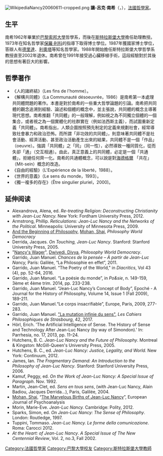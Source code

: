 {{noteTA|G1=People}}
{{BLP unsourced|time=2019-07-11}}
[[File:WikipediaNancy20060611-cropped.png|thumb]]
'''讓-呂克·南希'''（{{lang-fr|Jean-Luc Nancy}}，{{bd|1940年|7月26日|2021年|8月23日|catIdx=N}}），[[法國|法國]][[哲學家|哲學家]]。

==生平==
南希1962年畢業於[[巴黎|巴黎]][[索邦大學|索邦大學]]哲學系，而後在[[斯特拉斯堡大學|斯特拉斯堡大學]]擔任助理教授。1973年在知名哲學家[[保羅·利科|保羅·利科]]的指導下取得博士學位。1987年獲國家博士學位，答辯人有[[德里達|德里達]]、[[利奧塔|利奧塔]]等知名哲學家。1988年開始擔任斯特拉斯堡大學哲學系教授直至2002年退休。南希曾在1991年接受過心臟移植手術，這段經驗對於其後的思想有著巨大的影響。

==哲學著作==
*《人的諸終結》（Les fins de l'homme）。
*《解構共同體》（La Communauté désoeuvrée，1986）是南希第一本處理共同體問題的著作。本書是對於南希的一些重大哲學論題的引論。南希把共同體的觀念追溯到經驗、論述和個體的概念中，並主張說，共同體的概念主導著現代思想。南希推翻「共同體」的一般理解，例如視之為不同獨立個體的一個集合，或者視之為一個實體化的社群實在（例如法西斯主義），而試圖重新定義「共同體」。南希指出，人類企圖按照預先制定的定義來規劃社會，經常導致社會暴力和政治恐怖。而所謂「非功效的共同體」，則意味著共同體不是社會活動、經濟活動、甚至政治活動產生出來的結果，共同體不是一個「作品」（oeuvre）。強調「共同體」之「同」（同一性），必然導致一種同質化，從而失卻「通」（交互相通）。由此，真正意義上的共同體，必定是一個「共通體」，拒絕任何齊一化。南希的共通體概念，可以說是對[[海德格爾|海德格爾]] 「共在」（Mit-sein）概念的改造。
*《自由的經驗》（L'Expérience de la liberté，1988）。
*《世界的意義》（Le sens du monde，1993）。
*《獨一複多的存在》（Être singulier pluriel，2000)。

==延伸阅读==
* Alexandrova, Alena, ed. ''Re-treating Religion: Deconstructing Christianity with Jean-Luc Nancy.'' New York: Fordham University Press, 2012. 
* Armstrong, Phillip. ''Reticulations: Jean-Luc Nancy and the Networks of the Political''. Minneapolis: University of Minnesota Press, 2009.
*[https://www.philosophy-world-democracy.org/and-the-beginning-of-philosophy And the Beginning of Philosophy], [[Shaj_Mohan|Mohan, Shaj]], ''Philosophy World Democracy''  
* Derrida, Jacques. ''On Touching, Jean-Luc Nancy''. Stanford: Stanford University Press, 2005.
*"[https://www.philosophy-world-democracy.org/nancys-wager Nancy's Wager]", [[Divya_Dwivedi|Dwivedi, Divya]], ''Philosophy World Democracy''.
* Garrido, Juan Manuel. ''Chances de la pensée – À partir de Jean-Luc Nancy,'' París: Galilée, “La Philosophie en effet”, 2011.
* Garrido, Juan Manuel. “The Poetry of the World," in ''Diacritics'', Vol 43 (4), pp. 52-64, 2016.
* Garrido, Juan Manuel. “La poésie du monde”, in ''Po&sie'', n. 149-159, 3ème et 4ème trim. 2014, pp. 233-238.
* Garrido, Juan Manuel. “Jean-Luc Nancy’s Concept of Body”, Epoché - A Journal for the History of Philosophy, Volume 14, Issue 1 (Fall 2009), 189-211.
* Garrido, Juan Manuel.“Le corps insacrifiable”, Europe, París, 2009, 277-283.
* Garrido, Juan Manuel. [https://journals.openedition.org/cps/375 "La mutation infinie du sens"], ''Les Cahiers Philosophiques de Strasbourg'', 42, 2017.
* Hörl, Erich. 'The Artificial Intelligence of Sense. The History of Sense and Technology After Jean-Luc Nancy (by way of Simondon).' In: Parrhesia, no. 17, 2013, pp. 11–24.
* Hutchens, B. C. ''Jean-Luc Nancy and the Future of Philosophy''. Montreal & Kingston: McGill-Queen's University Press, 2005.
*  Hutchens, B. C., ed. ''Jean-Luc Nancy: Justice, Legality, and World.'' New York: Continuum, 2012.
* James, Ian. ''The Fragmentary Demand: An Introduction to the Philosophy of Jean-Luc Nancy''. Stanford: Stanford University Press, 2006.
* Kamuf, Peggy, ed. ''On the Work of Jean-Luc Nancy: A Special Issue of Paragraph''. Nov. 1992.
* Martin, Jean-Clet, ed. ''Sens en tous sens'', (with Jean-Luc Nancy, Alain Badiou, Jacques Derrida...), Paris, Galilée, 2004.
* [[Shaj_Mohan|Mohan, Shaj]], “[http://www.journal-psychoanalysis.eu/the-marvelous-births-of-jean-luc-nancy/ The Marvelous Births of Jean-Luc Nancy]”, European Journal of Psychoanalysis 
* Morin, Marie-Eve. ''Jean-Luc Nancy.'' Cambridge: Polity, 2012.
* Sparks, Simon, ed. ''On Jean-Luc Nancy: The Sense of Philosophy''. London: Routledge, 1997.
* Tuppini, Tommaso. ''Jean-Luc Nancy. Le forme della comunicazione''. Roma: Carocci 2012.
* ''At the Heart: of Jean-Luc Nancy''. ''A Special Issue of The New Centennial Review'', Vol. 2, no.3, Fall 2002.

{{Authority control}}
{{DEFAULTSORT:Nancy}}
[[Category:法國哲學家|Category:法國哲學家]]
[[Category:巴黎大學校友|Category:巴黎大學校友]]
[[Category:斯特拉斯堡大學教師|Category:斯特拉斯堡大學教師]]